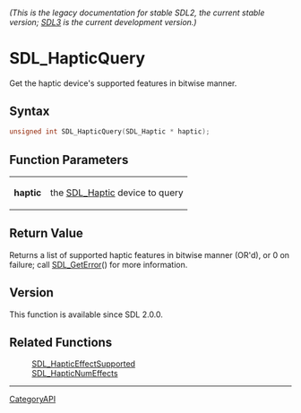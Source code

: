 ====== (This is the legacy documentation for stable SDL2, the current stable version; [https://wiki.libsdl.org/SDL3/ SDL3] is the current development version.) ======
= SDL_HapticQuery =

Get the haptic device's supported features in bitwise manner.

== Syntax ==

<syntaxhighlight lang='c'>
unsigned int SDL_HapticQuery(SDL_Haptic * haptic);
</syntaxhighlight>

== Function Parameters ==

{|
|'''haptic'''
|the [[SDL_Haptic]] device to query
|}

== Return Value ==

Returns a list of supported haptic features in bitwise manner (OR'd), or 0
on failure; call [[SDL_GetError]]() for more information.

== Version ==

This function is available since SDL 2.0.0.

== Related Functions ==

:[[SDL_HapticEffectSupported]]
:[[SDL_HapticNumEffects]]

----
[[CategoryAPI]]


